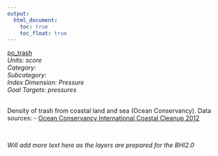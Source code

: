 ```yaml
---
output:
  html_document:
    toc: true
    toc_float: true
---
```


[po_trash](https://github.com/OHI-Science/bhi/blob/master/baltic/layers/po_trash_bhi2015.csv)\
*Units: score*\
*Category:*\
*Subcategory:*\
*Index Dimension: Pressure*\
*Goal Targets: pressures*\
<br>

Density of trash from coastal land and sea (Ocean Conservancy).
Data sources:
- [Ocean Conservancy International Coastal Cleanup 2012](http://www.oceanconservancy.org/our-work/international-coastal-cleanup/2012-ocean-trash-index.html)



<br>

*Will add more text here as the layers are prepared for the BHI2.0*

<br>



<br>


